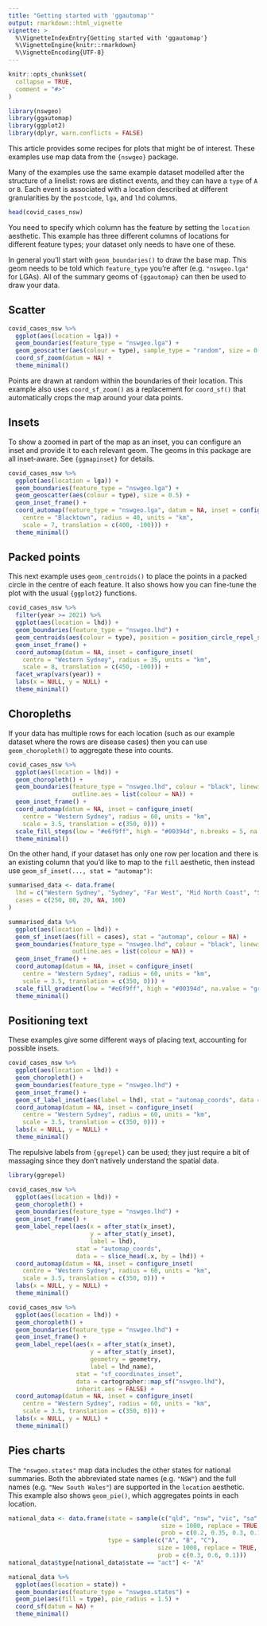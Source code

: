 ```yaml
---
title: "Getting started with 'ggautomap'"
output: rmarkdown::html_vignette
vignette: >
  %\VignetteIndexEntry{Getting started with 'ggautomap'}
  %\VignetteEngine{knitr::rmarkdown}
  %\VignetteEncoding{UTF-8}
---
```


```r
knitr::opts_chunk$set(
  collapse = TRUE,
  comment = "#>"
)
```

```r
library(nswgeo)
library(ggautomap)
library(ggplot2)
library(dplyr, warn.conflicts = FALSE)
```

This article provides some recipes for plots that might be of interest. These
examples use map data from the `{nswgeo}` package.

Many of the examples use the same example dataset modelled after the structure
of a linelist: rows are distinct events, and they can have a `type` of `A` or `B`.
Each event is associated with a location described at different granularities by
the `postcode`, `lga`, and `lhd` columns.

```r
head(covid_cases_nsw)
```

You need to specify which column has the feature by setting the `location`
aesthetic. This example has three different columns of locations for different
feature types; your dataset only needs to have one of these.

In general you'll start with `geom_boundaries()` to draw the base map. This geom
needs to be told which `feature_type` you're after (e.g. `"nswgeo.lga"` for LGAs).
All of the summary geoms of `{ggautomap}` can then be used to draw your data.

## Scatter

```r
covid_cases_nsw %>%
  ggplot(aes(location = lga)) +
  geom_boundaries(feature_type = "nswgeo.lga") +
  geom_geoscatter(aes(colour = type), sample_type = "random", size = 0.5) +
  coord_sf_zoom(datum = NA) +
  theme_minimal()
```

Points are drawn at random within the boundaries of their location.
This example also uses `coord_sf_zoom()` as a replacement for `coord_sf()` that
automatically crops the map around your data points.


## Insets

To show a zoomed in part of the map as an inset, you can configure an inset and
provide it to each relevant geom. The geoms in this package are all inset-aware.
See `{ggmapinset}` for details.

```r
covid_cases_nsw %>%
  ggplot(aes(location = lga)) +
  geom_boundaries(feature_type = "nswgeo.lga") +
  geom_geoscatter(aes(colour = type), size = 0.5) +
  geom_inset_frame() +
  coord_automap(feature_type = "nswgeo.lga", datum = NA, inset = configure_inset(
    centre = "Blacktown", radius = 40, units = "km",
    scale = 7, translation = c(400, -100))) +
  theme_minimal()
```

## Packed points

This next example uses `geom_centroids()` to place the points in a
packed circle in the centre of each feature. It also shows how you can
fine-tune the plot with the usual `{ggplot2}` functions.

```r
covid_cases_nsw %>%
  filter(year >= 2021) %>%
  ggplot(aes(location = lhd)) +
  geom_boundaries(feature_type = "nswgeo.lhd") +
  geom_centroids(aes(colour = type), position = position_circle_repel_sf(scale = 30), size = 1) +
  geom_inset_frame() +
  coord_automap(datum = NA, inset = configure_inset(
    centre = "Western Sydney", radius = 35, units = "km",
    scale = 8, translation = c(450, -100))) +
  facet_wrap(vars(year)) +
  labs(x = NULL, y = NULL) +
  theme_minimal()
```


## Choropleths

If your data has multiple rows for each location (such as our example dataset where
the rows are disease cases) then you can use `geom_choropleth()` to aggregate these
into counts.

```r
covid_cases_nsw %>%
  ggplot(aes(location = lhd)) +
  geom_choropleth() +
  geom_boundaries(feature_type = "nswgeo.lhd", colour = "black", linewidth = 0.1,
                  outline.aes = list(colour = NA)) +
  geom_inset_frame() +
  coord_automap(datum = NA, inset = configure_inset(
    centre = "Western Sydney", radius = 60, units = "km",
    scale = 3.5, translation = c(350, 0))) +
  scale_fill_steps(low = "#e6f9ff", high = "#00394d", n.breaks = 5, na.value = "white") +
  theme_minimal()
```

On the other hand, if your dataset has only one row per location and there is an
existing column that you'd like to map to the `fill` aesthetic, then instead use
`geom_sf_inset(..., stat = "automap")`:

```r
summarised_data <- data.frame(
  lhd = c("Western Sydney", "Sydney", "Far West", "Mid North Coast", "South Western Sydney"),
  cases = c(250, 80, 20, NA, 100)
)

summarised_data %>%
  ggplot(aes(location = lhd)) +
  geom_sf_inset(aes(fill = cases), stat = "automap", colour = NA) +
  geom_boundaries(feature_type = "nswgeo.lhd", colour = "black", linewidth = 0.1,
                  outline.aes = list(colour = NA)) +
  geom_inset_frame() +
  coord_automap(datum = NA, inset = configure_inset(
    centre = "Western Sydney", radius = 60, units = "km",
    scale = 3.5, translation = c(350, 0))) +
  scale_fill_gradient(low = "#e6f9ff", high = "#00394d", na.value = "grey90") +
  theme_minimal()
```


## Positioning text

These examples give some different ways of placing text, accounting for possible insets.

```r
covid_cases_nsw %>%
  ggplot(aes(location = lhd)) +
  geom_choropleth() +
  geom_boundaries(feature_type = "nswgeo.lhd") +
  geom_inset_frame() +
  geom_sf_label_inset(aes(label = lhd), stat = "automap_coords", data = ~ slice_head(.x, by = lhd)) +
  coord_automap(datum = NA, inset = configure_inset(
    centre = "Western Sydney", radius = 60, units = "km",
    scale = 3.5, translation = c(350, 0))) +
  labs(x = NULL, y = NULL) +
  theme_minimal()
```

The repulsive labels from `{ggrepel}` can be used; they just require a bit of
massaging since they don't natively understand the spatial data.

```r
library(ggrepel)

covid_cases_nsw %>%
  ggplot(aes(location = lhd)) +
  geom_choropleth() +
  geom_boundaries(feature_type = "nswgeo.lhd") +
  geom_inset_frame() +
  geom_label_repel(aes(x = after_stat(x_inset),
                       y = after_stat(y_inset),
                       label = lhd),
                   stat = "automap_coords",
                   data = ~ slice_head(.x, by = lhd)) +
  coord_automap(datum = NA, inset = configure_inset(
    centre = "Western Sydney", radius = 60, units = "km",
    scale = 3.5, translation = c(350, 0))) +
  labs(x = NULL, y = NULL) +
  theme_minimal()

covid_cases_nsw %>%
  ggplot(aes(location = lhd)) +
  geom_choropleth() +
  geom_boundaries(feature_type = "nswgeo.lhd") +
  geom_inset_frame() +
  geom_label_repel(aes(x = after_stat(x_inset),
                       y = after_stat(y_inset),
                       geometry = geometry,
                       label = lhd_name),
                   stat = "sf_coordinates_inset",
                   data = cartographer::map_sf("nswgeo.lhd"),
                   inherit.aes = FALSE) +
  coord_automap(datum = NA, inset = configure_inset(
    centre = "Western Sydney", radius = 60, units = "km",
    scale = 3.5, translation = c(350, 0))) +
  labs(x = NULL, y = NULL) +
  theme_minimal()
```


## Pies charts

The `"nswgeo.states"` map data includes the other states for national summaries.
Both the abbreviated state names (e.g. `"NSW"`) and the full names (e.g.
`"New South Wales"`) are supported in the `location` aesthetic.
This example also shows `geom_pie()`, which aggregates points in each location.

```r
national_data <- data.frame(state = sample(c("qld", "nsw", "vic", "sa", "act"),
                                           size = 1000, replace = TRUE,
                                           prob = c(0.2, 0.35, 0.3, 0.1, 0.05)),
                            type = sample(c("A", "B", "C"),
                                          size = 1000, replace = TRUE,
                                          prob = c(0.3, 0.6, 0.1)))
national_data$type[national_data$state == "act"] <- "A"

national_data %>%
  ggplot(aes(location = state)) +
  geom_boundaries(feature_type = "nswgeo.states") +
  geom_pie(aes(fill = type), pie_radius = 1.5) +
  coord_sf(datum = NA) +
  theme_minimal()
```
